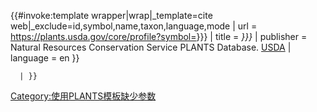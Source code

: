 <includeonly>{{#invoke:template wrapper|wrap|_template=cite web|_exclude=id,symbol,name,taxon,language,mode
| url       = https://plants.usda.gov/core/profile?symbol={{Trim|{{{id|{{{symbol}}}}}}}}
| title     = ''{{{name|{{{taxon}}}}}}''
| publisher = Natural Resources Conservation Service PLANTS Database. <!-- -->[[美国农业部|USDA]]
| language = en
}}<!--
-->{{if both|{{is article}}|{{is empty|{{{name|{{{taxon}}}}}} }}
   | [[Category:使用PLANTS模板缺少参数]]}}<!--
--></includeonly><noinclude>
{{Documentation}}
<!--
   PLEASE ADD CATEGORIES AND INTERWIKIS
   TO THE /doc SUBPAGE, THANKS
-->
</noinclude>